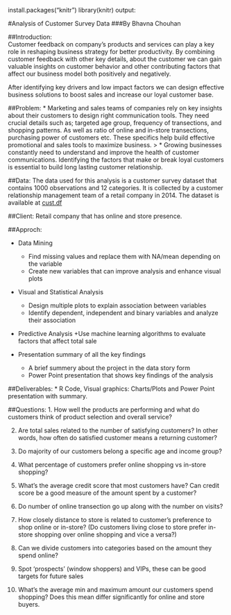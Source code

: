 install.packages("knitr")
library(knitr)
output:

#Analysis of Customer Survey Data
###By Bhavna Chouhan   

##Introduction:  
Customer feedback on company's products and services can play a key role in reshaping business strategy for better productivity. By combining customer feedback with other key details, about the customer we can gain valuable insights on customer behavior and other contributing factors that affect our business model both positively and negatively.

After identifying key drivers and low impact factors we can design effective business solutions to boost sales and increase our loyal customer base.  

##Problem: 
* Marketing and sales teams of companies rely on key insights about their customers to design right communication tools. They need crucial details such as; targeted age group, frequency of transections, and shopping patterns. As well as ratio of online and in-store transections, purchasing power of customers etc. These specifics help build effective promotional and sales tools to maximize business. 
>
* Growing businesses constantly need to understand and improve the health of customer communications. Identifying the factors that make or break loyal customers is essential to build long lasting customer relationship. 

##Data: 
The data used for this analysis is a customer survey dataset that contains 1000 observations and 12 categories. It is collected by a customer relationship management team of a retail company in 2014. The dataset is available at [cust.df](http://goo.gl/PmPkaG) 

##Client: 
Retail company that has online and store presence. 

##Approch: 

* Data Mining  
    + Find missing values and replace them with NA/mean depending on the variable 
    + Create new variables that can improve analysis and enhance visual plots  

*	Visual and Statistical Analysis 
    + Design multiple plots to explain association between variables 
    + Identify dependent, independent and binary variables and analyze their association 
  
*	Predictive Analysis 
    +Use machine learning algorithms to evaluate factors that affect total sale
   
* Presentation summary of all the key findings 
    + A brief summery about the project in the data story form 
    + Power Point presentation that shows key findings of the analysis  

##Deliverables:
* R Code, Visual graphics: Charts/Plots and Power Point presentation with summary. 

##Questions: 
1.	How well the products are performing and what do customers think of product selection and overall service? 

2.	Are total sales related to the number of satisfying customers? In other words, how often do satisfied customer means a returning customer?

3.	Do majority of our customers belong a specific age and income group?

4.	What percentage of customers prefer online shopping vs in-store shopping?

5. What's the average credit score that most customers have? Can credit score be a good measure of the amount spent by a customer? 

6. Do number of online transection go up along with the number on visits? 

7. How closely distance to store is related to customer's preference to shop online or in-store? 
(Do customers living close to store prefer in-store shopping over online shopping and vice a versa?) 

8. Can we divide customers into categories based on the amount they spend online?

9. Spot 'prospects' (window shoppers) and VIPs, these can be good targets for future sales

10. What's the average min and maximum amount our customers spend shopping? Does this mean          differ significantly for online and store buyers.


 



